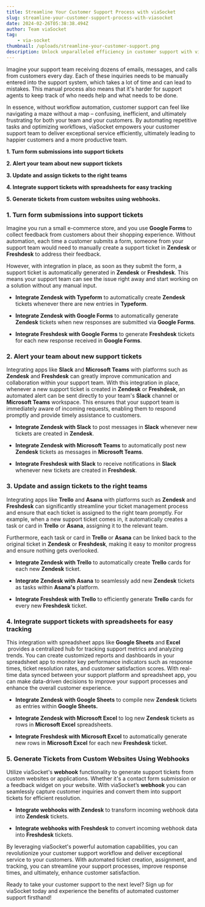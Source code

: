 ```yaml
---
title: Streamline Your Customer Support Process with viaSocket
slug: streamline-your-customer-support-process-with-viasocket
date: 2024-02-26T05:38:38.494Z
author: Team viaSocket
tag:
    - via-socket
thumbnail: /uploads/streamline-your-customer-support.png
description: Unlock unparalleled efficiency in customer support with viaSocket. Wave goodbye to manual ticket entry as viaSocket's automation tools effortlessly manage incoming inquiries, ensuring no customer concern is overlooked
---
```


Imagine your support team receiving dozens of emails, messages, and calls from customers every day. Each of these inquiries needs to be manually entered into the support system, which takes a lot of time and can lead to mistakes. This manual process also means that it's harder for support agents to keep track of who needs help and what needs to be done.

In essence, without workflow automation, customer support can feel like navigating a maze without a map – confusing, inefficient, and ultimately frustrating for both your team and your customers. By automating repetitive tasks and optimizing workflows, viaSocket empowers your customer support team to deliver exceptional service efficiently, ultimately leading to happier customers and a more productive team.

**1. Turn form submissions into support tickets**

**2. Alert your team about new support tickets**

**3. Update and assign tickets to the right teams**

**4. Integrate support tickets with spreadsheets for easy tracking**

**5. Generate tickets from custom websites using webhooks.**

### 1. Turn form submissions into support tickets<a id="1-turn-form-submissions-into-support-tickets"></a>

Imagine you run a small e-commerce store, and you use **Google Forms** to collect feedback from customers about their shopping experience. Without automation, each time a customer submits a form, someone from your support team would need to manually create a support ticket in **Zendesk** or **Freshdesk** to address their feedback.

However, with integration in place, as soon as they submit the form, a support ticket is automatically generated in **Zendesk** or **Freshdesk**. This means your support team can see the issue right away and start working on a solution without any manual input.

-   **Integrate Zendesk with Typeform** to automatically create **Zendesk** tickets whenever there are new entries in **Typeform**.

*   **Integrate Zendesk with Google Forms** to automatically generate **Zendesk** tickets when new responses are submitted via **Google Forms**.

-   **Integrate Freshdesk with Google Forms** to generate **Freshdesk** tickets for each new response received in **Google Forms**.

### 2. Alert your team about new support tickets<a id="2-alert-your-team-about-new-support-tickets"></a>

Integrating apps like **Slack** and **Microsoft Teams** with platforms such as **Zendesk** and **Freshdesk** can greatly improve communication and collaboration within your support team. With this integration in place, whenever a new support ticket is created in **Zendesk** or **Freshdesk**, an automated alert can be sent directly to your team's **Slack** channel or **Microsoft Teams** workspace. This ensures that your support team is immediately aware of incoming requests, enabling them to respond promptly and provide timely assistance to customers.

-   **Integrate Zendesk with Slack** to post messages in **Slack** whenever new tickets are created in **Zendesk**.

*   **Integrate Zendesk with Microsoft Teams** to automatically post new **Zendesk** tickets as messages in **Microsoft Teams**.

-   **Integrate Freshdesk with Slack** to receive notifications in **Slack** whenever new tickets are created in **Freshdesk**.

### 3. Update and assign tickets to the right teams<a id="3-update-and-assign-tickets-to-the-right-teams"></a>

Integrating apps like **Trello** and **Asana** with platforms such as **Zendesk** and **Freshdesk** can significantly streamline your ticket management process and ensure that each ticket is assigned to the right team promptly. For example, when a new support ticket comes in, it automatically creates a task or card in **Trello** or **Asana**, assigning it to the relevant team.

Furthermore, each task or card in **Trello** or **Asana** can be linked back to the original ticket in **Zendesk** or **Freshdesk**, making it easy to monitor progress and ensure nothing gets overlooked.

-   **Integrate Zendesk with Trello** to automatically create **Trello** cards for each new **Zendesk** ticket.

*   **Integrate Zendesk with Asana** to seamlessly add new **Zendesk** tickets as tasks within **Asana's** platform.

-   **Integrate Freshdesk with Trello** to efficiently generate **Trello** cards for every new **Freshdesk** ticket.

### 4. Integrate support tickets with spreadsheets for easy tracking<a id="4-integrate-support-tickets-with-spreadsheets-for-easy-tracking"></a>

This integration with spreadsheet apps like **Google Sheets** and **Excel**  provides a centralized hub for tracking support metrics and analyzing trends. You can create customized reports and dashboards in your spreadsheet app to monitor key performance indicators such as response times, ticket resolution rates, and customer satisfaction scores. With real-time data synced between your support platform and spreadsheet app, you can make data-driven decisions to improve your support processes and enhance the overall customer experience.

-   **Integrate Zendesk with Google Sheets** to compile new **Zendesk** tickets as entries within **Google Sheets.**

*   **Integrate Zendesk with Microsoft Excel** to log new **Zendesk** tickets as rows in **Microsoft Excel** spreadsheets.

-   **Integrate Freshdesk with Microsoft Excel** to automatically generate new rows in **Microsoft Excel** for each new **Freshdesk** ticket.

### 5. Generate Tickets from Custom Websites Using Webhooks<a id="5-generate-tickets-from-custom-websites-using-webhooks"></a>

Utilize viaSocket's **webhook** functionality to generate support tickets from custom websites or applications. Whether it's a contact form submission or a feedback widget on your website. With viaSocket’s **webhook** you can seamlessly capture customer inquiries and convert them into support tickets for efficient resolution.

-   **Integrate webhooks with Zendesk** to transform incoming webhook data into **Zendesk** tickets.

*   **Integrate webhooks with Freshdesk** to convert incoming webhook data into **Freshdesk** tickets.

By leveraging viaSocket's powerful automation capabilities, you can revolutionize your customer support workflow and deliver exceptional service to your customers. With automated ticket creation, assignment, and tracking, you can streamline your support processes, improve response times, and ultimately, enhance customer satisfaction.

Ready to take your customer support to the next level? Sign up for viaSocket today and experience the benefits of automated customer support firsthand!
